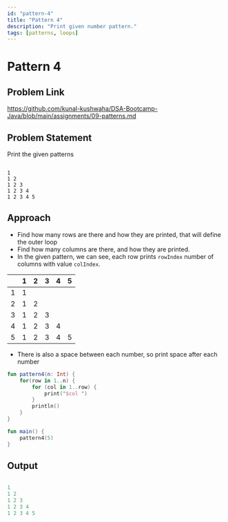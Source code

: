 ```yaml
---
id: "pattern-4"
title: "Pattern 4"
description: "Print given number pattern."
tags: [patterns, loops]
---
```




# Pattern 4

## Problem Link

https://github.com/kunal-kushwaha/DSA-Bootcamp-Java/blob/main/assignments/09-patterns.md

## Problem Statement

Print the given patterns

```text

1 
1 2 
1 2 3 
1 2 3 4 
1 2 3 4 5  

```
## Approach

- Find how many rows are there and how they are printed, that will define the outer loop
- Find how many columns are there, and how they are printed.
- In the given pattern, we can see, each row prints `rowIndex` number of columns with value `colIndex`.

<TableWrapper rows="5" cols="5">

|   	| 1 	| 2 	| 3 	| 4 	| 5 	|
|:-:	|:-:	|:-:	|:-:	|:-:	|:-:	|
| 1 	| 1 	|   	|   	|   	|   	|
| 2 	| 1 	| 2 	|   	|   	|   	|
| 3 	| 1 	| 2 	| 3 	|   	|   	|
| 4 	| 1 	| 2 	| 3 	| 4 	|   	|
| 5 	| 1 	| 2 	| 3 	| 4 	| 5 	|

</TableWrapper>

- There is also a space between each number, so print space after each number

<Tabs>
<TabItem value="kotlin" label="Kotlin">
<SolutionAuthor name="@msvhora"/>

```kt
fun pattern4(n: Int) {
    for(row in 1..n) {
        for (col in 1..row) {
            print("$col ")
        }
        println()
    }
}

fun main() {	
    pattern4(5)
}
```
</TabItem>
</Tabs>

## Output

```kt

1 
1 2 
1 2 3 
1 2 3 4 
1 2 3 4 5  

```